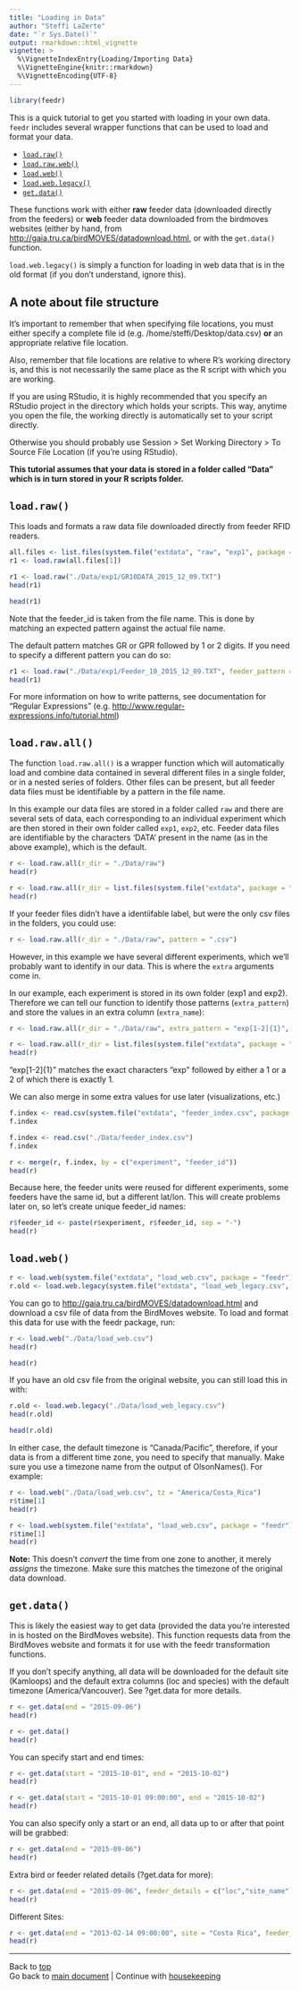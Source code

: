 ```yaml
---
title: "Loading in Data"
author: "Steffi LaZerte"
date: "`r Sys.Date()`"
output: rmarkdown::html_vignette
vignette: >
  %\VignetteIndexEntry{Loading/Importing Data}
  %\VignetteEngine{knitr::rmarkdown}
  %\VignetteEncoding{UTF-8}
---
```

<a id = "top"></a>

```r
library(feedr)
```

This is a quick tutorial to get you started with loading in your own data. `feedr` includes several wrapper functions that can be used to load and format your data.

- [`load.raw()`](#loadraw)
- [`load.raw.web()`](#loadrawall)
- [`load.web()`](#loadweb)
- [`load.web.legacy()`](#loadweblegacy)
- [`get.data()`](#getdata)

These functions work with either __raw__ feeder data (downloaded directly from the feeders) or __web__ feeder data downloaded from the birdmoves websites (either by hand, from <http://gaia.tru.ca/birdMOVES/datadownload.html>, or with the `get.data()` function.

`load.web.legacy()` is simply a function for loading in web data that is in the old format (if you don't understand, ignore this).

## A note about file structure

It's important to remember that when specifying file locations, you must either specify a complete file id (e.g. /home/steffi/Desktop/data.csv) __or__ an appropriate relative file location.

Also, remember that file locations are relative to where R's working directory is, and this is not necessarily the same place as the R script with which you are working.

If you are using RStudio, it is highly recommended that you specify an RStudio project in the directory which holds your scripts. This way, anytime you open the file, the working directly is automatically set to your script directly.

Otherwise you should probably use Session > Set Working Directory > To Source File Location (if you're using RStudio).

__This tutorial assumes that your data is stored in a folder called "Data" which is in turn stored in your R scripts folder.__

<a id="loadraw"></a>

## `load.raw()`

This loads and formats a raw data file downloaded directly from feeder RFID readers.

```r
all.files <- list.files(system.file("extdata", "raw", "exp1", package = "feedr"), full.names = T)
r1 <- load.raw(all.files[1])
```

```r
r1 <- load.raw("./Data/exp1/GR10DATA_2015_12_09.TXT")
head(r1)
```

```r
head(r1)
```

Note that the feeder_id is taken from the file name. This is done by matching an expected pattern against the actual file name.

The default pattern matches GR or GPR followed by 1 or 2 digits. If you need to specify a different pattern you can do so:

```r
r1 <- load.raw("./Data/exp1/Feeder_10_2015_12_09.TXT", feeder_pattern = "Feeder_[0-9]{2}")
head(r1)
```

For more information on how to write patterns, see documentation for "Regular Expressions" (e.g. <http://www.regular-expressions.info/tutorial.html>)

<a id="loadrawall"></a>

## `load.raw.all()`

The function `load.raw.all()` is a wrapper function which will automatically load and combine data contained in several different files in a single folder, or in a nested series of folders. Other files can be present, but all feeder data files must be identifiable by a pattern in the file name.

In this example our data files are stored in a folder called `raw` and there are several sets of data, each corresponding to an individual experiment which are then stored in their own folder called `exp1`, `exp2`, etc. Feeder data files are identifiable by the characters 'DATA' present in the name (as in the above example), which is the default.

```r
r <- load.raw.all(r_dir = "./Data/raw")
head(r)
```

```r
r <- load.raw.all(r_dir = list.files(system.file("extdata", package = "feedr"), pattern = "raw", full.names = T))
head(r)
```

If your feeder files didn't have a identiifable label, but were the only csv files in the folders, you could use:
```r
r <- load.raw.all(r_dir = "./Data/raw", pattern = ".csv")
```

However, in this example we have several different experiments, which we'll probably want to identify in our data. This is where the `extra` arguments come in.

In our example, each experiment is stored in its own folder (exp1 and exp2). Therefore we can tell our function to identify those patterns (`extra_pattern`) and store the values in an extra column (`extra_name`):

```r
r <- load.raw.all(r_dir = "./Data/raw", extra_pattern = "exp[1-2]{1}", extra_name = "experiment")
```

```r
r <- load.raw.all(r_dir = list.files(system.file("extdata", package = "feedr"), pattern = "raw", full.names = T), extra_pattern = "exp[1-2]{1}", extra_name = "experiment")
head(r)
```

"exp[1-2]{1}" matches the exact characters "exp" followed by either a 1 or a 2 of which there is exactly 1.

We can also merge in some extra values for use later (visualizations, etc.)

```r
f.index <- read.csv(system.file("extdata", "feeder_index.csv", package = "feedr"))
f.index
```

```r
f.index <- read.csv("./Data/feeder_index.csv")
f.index
```

```r
r <- merge(r, f.index, by = c("experiment", "feeder_id"))
head(r)
```

Because here, the feeder units were reused for different experiments, some feeders have the same id, but a different lat/lon. This will create problems later on, so let's create unique feeder_id names:

```r
r$feeder_id <- paste(r$experiment, r$feeder_id, sep = "-")
head(r)
```

<a id="loadweb"></a>

## `load.web()`

```r
r <- load.web(system.file("extdata", "load_web.csv", package = "feedr"))
r.old <- load.web.legacy(system.file("extdata", "load_web_legacy.csv", package = "feedr"))
```

You can go to <http://gaia.tru.ca/birdMOVES/datadownload.html> and download a csv file of data from the BirdMoves website. To load and format this data for use with the feedr package, run:

```r
r <- load.web("./Data/load_web.csv")
head(r)
```
```r
head(r)
```

<a id="loadweblegacy"></a>
If you have an old csv file from the original website, you can still load this in with:
```r
r.old <- load.web.legacy("./Data/load_web_legacy.csv")
head(r.old)
```
```r
head(r.old)
```

In either case, the default timezone is "Canada/Pacific", therefore, if your data is from a different time zone, you need to specify that manually. Make sure you use a timezone name from the output of OlsonNames(). For example:

```r
r <- load.web("./Data/load_web.csv", tz = "America/Costa_Rica")
r$time[1]
head(r)
```

```r
r <- load.web(system.file("extdata", "load_web.csv", package = "feedr"), tz = "America/Costa_Rica")
r$time[1]
head(r)
```

__Note:__ This doesn't _convert_ the time from one zone to another, it merely _assigns_ the timezone. Make sure this matches the timezone of the original data download.

<a id="getdata"></a>

## `get.data()`

This is likely the easiest way to get data (provided the data you're interested in is hosted on the BirdMoves website). This function requests data from the BirdMoves website and formats it for use with the feedr transformation functions.

If you don't specify anything, all data will be downloaded for the default site (Kamloops) and the default extra columns (loc and species) with the default timezone (America/Vancouver). See ?get.data for more details.

```r
r <- get.data(end = "2015-09-06")
head(r)
```

```r
r <- get.data()
head(r)
```

You can specify start and end times:

```r
r <- get.data(start = "2015-10-01", end = "2015-10-02")
head(r)
```

```r
r <- get.data(start = "2015-10-01 09:00:00", end = "2015-10-02")
head(r)
```

You can also specify only a start or an end, all data up to or after that point will be grabbed:

```r
r <- get.data(end = "2015-09-06")
head(r)
```

Extra bird or feeder related details (?get.data for more):

```r
r <- get.data(end = "2015-09-06", feeder_details = c("loc","site_name"), bird_details = c("species", "age", "sex"))
head(r)
```

Different Sites:
```r
r <- get.data(end = "2013-02-14 09:00:00", site = "Costa Rica", feeder_details = c("loc","site_name"))
head(r)
```
--------------------------
Back to [top](#top)  
Go back to [main document](feedr.html) | Continue with [housekeeping](housekeeping.html)

